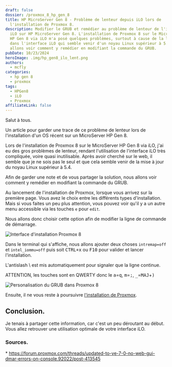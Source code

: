 ```yaml
---
draft: false
dossier: /proxmox_8_hp_gen_8
title: HP MicroServer Gen 8 - Problème de lenteur depuis iLO lors de
  l'installation de Proxmox 8.
description: Modifier le GRUB et remédier au problème de lenteur de l'interface
  iLO sur HP MicroServer Gen 8. L'installation de Proxmox 8 sur le MicroServer
  HP Gen 8 via iLO m'a posé quelques problèmes, surtout à cause de la lenteur
  dans l'interface iLO qui semble venir d'un noyau Linux supérieur à 5.4. Nous
  allons voir comment y remédier en modifiant la commande du GRUB.
pubDate: 10/23/2024
heroImage: .img/hp_gen8_ilo_lent.png
authors:
  - mcfly
categories:
  - hp gen 8
  - proxmox
tags:
  - HPGen8
  - iLO
  - Proxmox
affiliateLink: false
---
```


Salut à tous.

Un article pour garder une trace de ce problème de lenteur lors de l'installation d'un OS récent sur un MicroServer HP Gen 8.

Lors de l'installation de Proxmox 8 sur le MicroServer HP Gen 8 via iLO, j'ai eu des gros problèmes de lenteur, rendant l'utilisation de l'interface iLO très compliquée, voire quasi inutilisable. Après avoir cherché sur le web, il semble que je ne sois pas le seul et que cela semble venir de la mise à jour du noyau Linux supérieur à 5.4.

Afin de garder une note et de vous partager la solution, nous allons voir comment y remédier en modifiant la commande du GRUB.

Au lancement de l'installation de Proxmox, lorsque vous arrivez sur la première page. Vous avez le choix entre les différents types d'installation. Mais si vous faites un peu plus attention, vous pouvez voir qu'il y a un autre menu accessible via les touches `e` pour `edit`.

Nous allons donc choisir cette option afin de modifier la ligne de commande de démarrage.

![Interface d'installation Proxmox 8](.img/ecran_install_proxmox_8.png "Interface d'installation Proxmox 8")

Dans le terminal qui s'affiche, nous allons ajouter deux choses `intremap=off` et `intel_iommu=off` puis soit <kbd>CTRL+x</kbd> ou <span><kbd>F10</kbd></span> pour valider et lancer l'installation.

<Alert type="info">L'antislash \ est mis automatiquement pour signaler que la ligne continue.</Alert>

<Alert type="warning">ATTENTION, les touches sont en QWERTY donc le <span><kbd>a</kbd></span>=<span><kbd>q</kbd></span>, <span><kbd>m</kbd></span>=<span><kbd>;</kbd></span>, <span><kbd>_</kbd></span>=<span><kbd>MAJ</kbd>+<kbd>)</kbd></span></Alert>

![Personalisation du GRUB dans Proxmox 8](.img/modification_grub_proxmox_8.png "Personalisation du GRUB dans Proxmox 8")

Ensuite, il ne vous reste à poursuivre [l'installation de Proxmox](/blog/proxmox_installation/).

## Conclusion.

Je tenais à partager cette information, car c'est un peu déroutant au début. Vous allez retrouver une utilisation optimale de votre interface iLO.

### Sources.

\* https://forum.proxmox.com/threads/updated-to-ve-7-0-no-web-gui-dmar-errors-on-console.92022/post-413545
